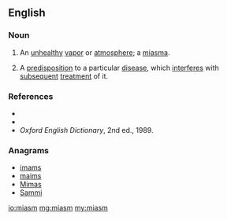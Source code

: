 ==English==

===Noun===
{{en-noun}}

# An [[unhealthy]] [[vapor]] or [[atmosphere]]; a [[miasma]].
# {{label|en|homeopathy}} A [[predisposition]] to a particular [[disease]], which [[interfere]]s with [[subsequent]] [[treatment]] of it.

===References===
* {{R:Webster 1913}}
* {{R:Dictionary.com}}
* ''Oxford English Dictionary'', 2nd ed., 1989.

===Anagrams===
* [[imams#English|imams]]
* [[maims#English|maims]]
* [[Mimas#English|Mimas]]
* [[Sammi#English|Sammi]]

[[io:miasm]]
[[mg:miasm]]
[[my:miasm]]